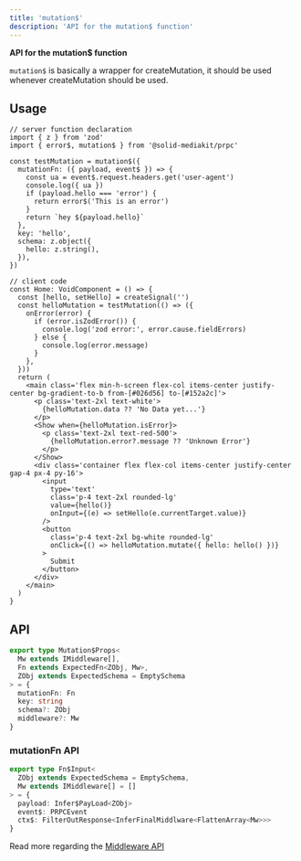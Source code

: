 ```yaml
---
title: 'mutation$'
description: 'API for the mutation$ function'
---
```


**API for the mutation$ function**

`mutation$` is basically a wrapper for createMutation, it should be used whenever createMutation should be used.

## Usage

```tsx
// server function declaration
import { z } from 'zod'
import { error$, mutation$ } from '@solid-mediakit/prpc'

const testMutation = mutation$({
  mutationFn: ({ payload, event$ }) => {
    const ua = event$.request.headers.get('user-agent')
    console.log({ ua })
    if (payload.hello === 'error') {
      return error$('This is an error')
    }
    return `hey ${payload.hello}`
  },
  key: 'hello',
  schema: z.object({
    hello: z.string(),
  }),
})

// client code
const Home: VoidComponent = () => {
  const [hello, setHello] = createSignal('')
  const helloMutation = testMutation(() => ({
    onError(error) {
      if (error.isZodError()) {
        console.log('zod error:', error.cause.fieldErrors)
      } else {
        console.log(error.message)
      }
    },
  }))
  return (
    <main class='flex min-h-screen flex-col items-center justify-center bg-gradient-to-b from-[#026d56] to-[#152a2c]'>
      <p class='text-2xl text-white'>
        {helloMutation.data ?? 'No Data yet...'}
      </p>
      <Show when={helloMutation.isError}>
        <p class='text-2xl text-red-500'>
          {helloMutation.error?.message ?? 'Unknown Error'}
        </p>
      </Show>
      <div class='container flex flex-col items-center justify-center gap-4 px-4 py-16'>
        <input
          type='text'
          class='p-4 text-2xl rounded-lg'
          value={hello()}
          onInput={(e) => setHello(e.currentTarget.value)}
        />
        <button
          class='p-4 text-2xl bg-white rounded-lg'
          onClick={() => helloMutation.mutate({ hello: hello() })}
        >
          Submit
        </button>
      </div>
    </main>
  )
}
```

## API

```ts
export type Mutation$Props<
  Mw extends IMiddleware[],
  Fn extends ExpectedFn<ZObj, Mw>,
  ZObj extends ExpectedSchema = EmptySchema
> = {
  mutationFn: Fn
  key: string
  schema?: ZObj
  middleware?: Mw
}
```

### mutationFn API

```ts
export type Fn$Input<
  ZObj extends ExpectedSchema = EmptySchema,
  Mw extends IMiddleware[] = []
> = {
  payload: Infer$PayLoad<ZObj>
  event$: PRPCEvent
  ctx$: FilterOutResponse<InferFinalMiddlware<FlattenArray<Mw>>>
}
```

Read more regarding the [Middleware API](/prpc/middleware)
